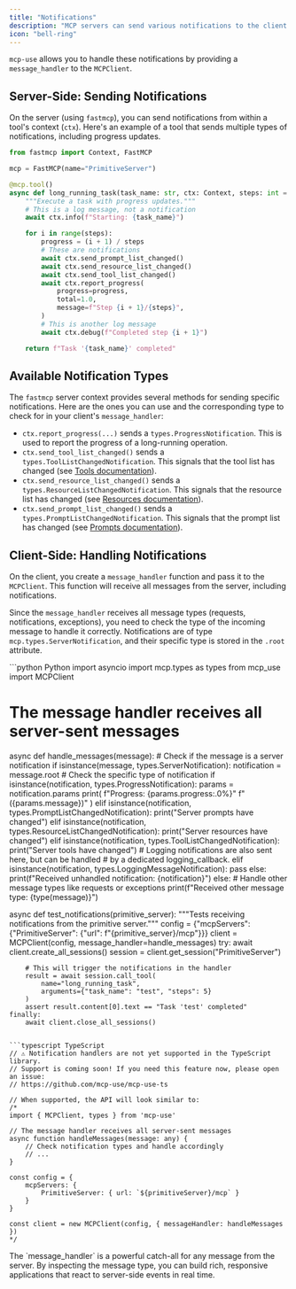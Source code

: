 ```yaml
---
title: "Notifications"
description: "MCP servers can send various notifications to the client to signal events or provide updates on long-running tasks. This is distinct from logging, which is handled separately."
icon: "bell-ring"
---
```



`mcp-use` allows you to handle these notifications by providing a `message_handler` to the `MCPClient`.

## Server-Side: Sending Notifications

On the server (using `fastmcp`), you can send notifications from within a tool's context (`ctx`). Here's an example of a tool that sends multiple types of notifications, including progress updates.

```python filename="server.py"
from fastmcp import Context, FastMCP

mcp = FastMCP(name="PrimitiveServer")

@mcp.tool()
async def long_running_task(task_name: str, ctx: Context, steps: int = 5) -> str:
    """Execute a task with progress updates."""
    # This is a log message, not a notification
    await ctx.info(f"Starting: {task_name}")

    for i in range(steps):
        progress = (i + 1) / steps
        # These are notifications
        await ctx.send_prompt_list_changed()
        await ctx.send_resource_list_changed()
        await ctx.send_tool_list_changed()
        await ctx.report_progress(
            progress=progress,
            total=1.0,
            message=f"Step {i + 1}/{steps}",
        )
        # This is another log message
        await ctx.debug(f"Completed step {i + 1}")

    return f"Task '{task_name}' completed"
```

## Available Notification Types

The `fastmcp` server context provides several methods for sending specific notifications. Here are the ones you can use and the corresponding type to check for in your client's `message_handler`:

-   `ctx.report_progress(...)` sends a `types.ProgressNotification`. This is used to report the progress of a long-running operation.
-   `ctx.send_tool_list_changed()` sends a `types.ToolListChangedNotification`. This signals that the tool list has changed (see [Tools documentation](/client/tools)).
-   `ctx.send_resource_list_changed()` sends a `types.ResourceListChangedNotification`. This signals that the resource list has changed (see [Resources documentation](/client/resources)).
-   `ctx.send_prompt_list_changed()` sends a `types.PromptListChangedNotification`. This signals that the prompt list has changed (see [Prompts documentation](/client/prompts)).

## Client-Side: Handling Notifications

On the client, you create a `message_handler` function and pass it to the `MCPClient`. This function will receive all messages from the server, including notifications.

Since the `message_handler` receives all message types (requests, notifications, exceptions), you need to check the type of the incoming message to handle it correctly. Notifications are of type `mcp.types.ServerNotification`, and their specific type is stored in the `.root` attribute.

<CodeGroup>
```python Python
import asyncio
import mcp.types as types
from mcp_use import MCPClient

# The message handler receives all server-sent messages
async def handle_messages(message):
    # Check if the message is a server notification
    if isinstance(message, types.ServerNotification):
        notification = message.root
        # Check the specific type of notification
        if isinstance(notification, types.ProgressNotification):
            params = notification.params
            print(
                f"Progress: {params.progress:.0%}"
                f" ({params.message})"
            )
        elif isinstance(notification, types.PromptListChangedNotification):
            print("Server prompts have changed")
        elif isinstance(notification, types.ResourceListChangedNotification):
            print("Server resources have changed")
        elif isinstance(notification, types.ToolListChangedNotification):
            print("Server tools have changed")
        # Logging notifications are also sent here, but can be handled
        # by a dedicated logging_callback.
        elif isinstance(notification, types.LoggingMessageNotification):
            pass
        else:
            print(f"Received unhandled notification: {notification}")
    else:
        # Handle other message types like requests or exceptions
        print(f"Received other message type: {type(message)}")

async def test_notifications(primitive_server):
    """Tests receiving notifications from the primitive server."""
    config = {"mcpServers": {"PrimitiveServer": {"url": f"{primitive_server}/mcp"}}}
    client = MCPClient(config, message_handler=handle_messages)
    try:
        await client.create_all_sessions()
        session = client.get_session("PrimitiveServer")

        # This will trigger the notifications in the handler
        result = await session.call_tool(
            name="long_running_task",
            arguments={"task_name": "test", "steps": 5}
        )
        assert result.content[0].text == "Task 'test' completed"
    finally:
        await client.close_all_sessions()
```

```typescript TypeScript
// ⚠️ Notification handlers are not yet supported in the TypeScript library.
// Support is coming soon! If you need this feature now, please open an issue:
// https://github.com/mcp-use/mcp-use-ts

// When supported, the API will look similar to:
/*
import { MCPClient, types } from 'mcp-use'

// The message handler receives all server-sent messages
async function handleMessages(message: any) {
    // Check notification types and handle accordingly
    // ...
}

const config = {
    mcpServers: {
        PrimitiveServer: { url: `${primitiveServer}/mcp` }
    }
}

const client = new MCPClient(config, { messageHandler: handleMessages })
*/
```
</CodeGroup>

<Callout>
  The `message_handler` is a powerful catch-all for any message from the server. By inspecting the message type, you can build rich, responsive applications that react to server-side events in real time.
</Callout>
